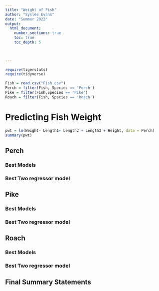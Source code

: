 ```yaml
---
title: "Weight of Fish"
author: "Syslee Evans"
date: "Summer 2022"  
output: 
  html_document:
    number_sections: true
    toc: true
    toc_depth: 5

 
    
---
```



```r
require(tigerstats)
require(tidyverse)

Fish = read.csv("Fish.csv")
Perch = filter(Fish, Species == 'Perch')
Pike = filter(Fish,Species == 'Pike')
Roach = filter(Fish, Species == 'Roach')
```

# Predicting Fish Weight

```r
pwt = lm(Weight~ Length1+ Length2 + Length3 + Height, data = Perch)
summary(pwt)
```

## Perch

### Best Models

### Best Two regressor model


## Pike

### Best Models

### Best Two regressor model

## Roach

### Best Models

### Best Two regressor model

## Final Summary Statements